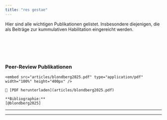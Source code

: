 ```yaml
---
title: "res gestae"
---
```


Hier sind alle wichtigen Publikationen gelistet. Insbesondere diejenigen, die als Beiträge zur kummulativen Habilitation eingereicht werden.


<br><br>
---

### Peer-Review Publikationen

<div class="article-card">
  <div class="pdf-preview">
    <embed src="articles/blondberg2025.pdf" type="application/pdf" width="100%" height="400px" />
  </div>

  <div class="pdf-download">
    📄 [PDF herunterladen](articles/blondberg2025.pdf)
  </div>

  <div class="bibliography">
    **Bibliographie:**  
    [@blondberg2025]
  </div>
</div>

---

---

